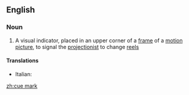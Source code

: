==English==

===Noun===
{{wikipedia}}
{{en-noun|sg=[[cue]] [[mark]]}}

# A visual indicator, placed in an upper corner of a [[frame]] of a [[motion picture]], to signal the [[projectionist]] to change [[reel]]s

====Translations====
{{trans-top}}
* Italian: {{t-|it|segnalatore di passaggio|m}}
{{trans-mid}}

{{trans-bottom}}

[[zh:cue mark]]